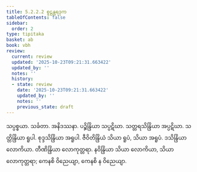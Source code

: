 ```yaml
---
title: 5.2.2.2 စူဠန္တရဒုက
tableOfContents: false
sidebar:
  order: 2
type: tipitaka
basket: ab
book: vbh
review:
  current: review
  updated: '2025-10-23T09:21:31.663422'
  updated_by: ''
  notes: ''
  history:
  - state: review
    date: '2025-10-23T09:21:31.663422'
    updated_by: ''
    notes: ''
    previous_state: draft
---
```



<ReviewStatus review={frontmatter.review} showDetails={true} />

<HypothesisAnnotation frontmatter={frontmatter} />

<DynamicBreadcrumb />

<Paragraph number="913" book="vbh">
သပ္ပစ္စယာ. သင်္ခတာ. အနိဒဿနာ. ပဉ္စိန္ဒြိယာ သပ္ပဋိဃာ. သတ္တရသိန္ဒြိယာ အပ္ပဋိဃာ. သတ္တိန္ဒြိယာ ရူပါ. စုဒ္ဒသိန္ဒြိယာ အရူပါ. ဇီဝိတိန္ဒြိယံ သိယာ ရူပံ, သိယာ အရူပံ. ဒသိန္ဒြိယာ လောကိယာ. တီဏိန္ဒြိယာ လောကုတ္တရာ. နဝိန္ဒြိယာ သိယာ လောကိယာ, သိယာ လောကုတ္တရာ; ကေနစိ ဝိညေယျာ, ကေနစိ န ဝိညေယျာ.
</Paragraph>